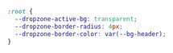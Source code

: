 ```css
:root {
  --dropzone-active-bg: transparent;
  --dropzone-border-radius: 4px;
  --dropzone-border-color: var(--bg-header);
}
```
